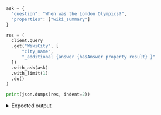 
<Tabs groupId="languages">
<TabItem value="py" label="Python">

```python
ask = {
  "question": "When was the London Olympics?",
  "properties": ["wiki_summary"]
}

res = (
  client.query
  .get("WikiCity", [
      "city_name",
      "_additional {answer {hasAnswer property result} }"
  ])
  .with_ask(ask)
  .with_limit(1)
  .do()
)

print(json.dumps(res, indent=2))
```

</TabItem>
</Tabs>

<details>
  <summary>Expected output</summary>

```json
{
  "data": {
    "Get": {
      "WikiCity": [
        {
          "_additional": {
            "answer": {
              "hasAnswer": true,
              "property": "wiki_summary",
              "result": " 2012"
            }
          },
          "city_name": "London"
        }
      ]
    }
  }
}
```

</details>